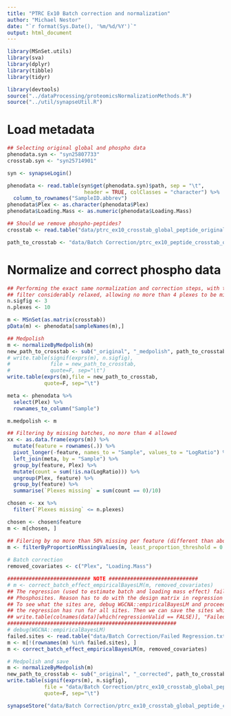 ```yaml
---
title: "PTRC Ex10 Batch correction and normalization"
author: "Michael Nestor"
date: "`r format(Sys.Date(), '%m/%d/%Y')`"
output: html_document
---
```


```r
library(MSnSet.utils)
library(sva)
library(dplyr)
library(tibble)
library(tidyr)

library(devtools)
source("../dataProcessing/proteomicsNormalizationMethods.R")
source("../util/synapseUtil.R")
```

# Load metadata

```r
## Selecting original global and phospho data
phenodata.syn <- "syn25807733"
crosstab.syn <- "syn25714901"

syn <- synapseLogin()

phenodata <- read.table(syn$get(phenodata.syn)$path, sep = "\t",
                         header = TRUE, colClasses = "character") %>%
  column_to_rownames("SampleID.abbrev")
phenodata$Plex <- as.character(phenodata$Plex)
phenodata$Loading.Mass <- as.numeric(phenodata$Loading.Mass)

## Should we remove phospho-peptides? 
crosstab <- read.table("data/ptrc_ex10_crosstab_global_peptide_original.txt", check.names = F, sep = "\t")

path_to_crosstab <- "data/Batch Correction/ptrc_ex10_peptide_crosstab_original_relaxed.txt"

```


# Normalize and correct phospho data


```r
## Performing the exact same normalization and correction steps, with the "sufficiently present" features
## filter considerably relaxed, allowing no more than 4 plexes to be missing per peptide.
n.sigfig <- 3
n.plexes <- 10

m <- MSnSet(as.matrix(crosstab))
pData(m) <- phenodata[sampleNames(m),]

## Medpolish
m <- normalizeByMedpolish(m)
new_path_to_crosstab <- sub("_original", "_medpolish", path_to_crosstab)
# write.table(signif(exprs(m), n.sigfig),
#             file = new_path_to_crosstab,
#             quote=F, sep="\t")
write.table(exprs(m),file = new_path_to_crosstab,
            quote=F, sep="\t")

meta <- phenodata %>%
  select(Plex) %>%
  rownames_to_column("Sample")

m.medpolish <- m

## Filtering by missing batches, no more than 4 allowed
xx <- as.data.frame(exprs(m)) %>%
  mutate(feature = rownames(.)) %>%
  pivot_longer(-feature, names_to = "Sample", values_to = "LogRatio") %>%
  left_join(meta, by = "Sample") %>%
  group_by(feature, Plex) %>%
  mutate(count = sum(!is.na(LogRatio))) %>%
  ungroup(Plex, feature) %>%
  group_by(feature) %>%
  summarise(`Plexes missing` = sum(count == 0)/10)

chosen <- xx %>%
  filter(`Plexes missing` <= n.plexes) 

chosen <- chosen$feature
m <- m[chosen, ]

## Filering by no more than 50% missing per feature (different than above)
m <- filterByProportionMissingValues(m, least_proportion_threshold = 0.5)
    
# Batch correction
removed_covariates <- c("Plex", "Loading.Mass")

########################### NOTE #############################
# m <- correct_batch_effect_empiricalBayesLM(m, removed_covariates)
## The regression (used to estimate batch and loading mass effect) fails for 4125
## Phosphosites. Reason has to do with the design matrix in regression not having full rank.
## To see what the sites are, debug WGCNA::empiricalBayesLM and proceed past line 250. This ensures 
## the regression has run for all sites. Then we can save the sites which failed to a new table using
## write.table(colnames(data)[which(regressionValid == FALSE)], "Failed Regression.txt", row.names = F)
#######################################################
# debug(WGCNA::empiricalBayesLM)
failed.sites <- read.table("data/Batch Correction/Failed Regression.txt")[-1, ]
m <- m[!(rownames(m) %in% failed.sites), ]
m <- correct_batch_effect_empiricalBayesLM(m, removed_covariates)

# Medpolish and save
m <- normalizeByMedpolish(m)
new_path_to_crosstab <- sub("_original", "_corrected", path_to_crosstab)
write.table(signif(exprs(m), n.sigfig),
            file = "data/Batch Correction/ptrc_ex10_crosstab_global_peptide_corrected_relaxed.txt",
            quote=F, sep="\t")

```

```r
synapseStore("data/Batch Correction/ptrc_ex10_crosstab_global_peptide_corrected_relaxed.txt", "syn25714186")

```


